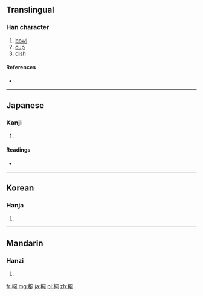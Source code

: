 ==Translingual==

===Han character===
{{Han char|rn=75|rad=木|as=08|sn=12|four=|canj=木十弓山 (DJNU)}}

# [[bowl]]
# [[cup]]
# [[dish]]

====References====
* {{Han ref|kx=0535.130|dkj=15001|dj=0923.050|hdz=21239.020|uh=6900|ud=26880}}

----

==Japanese==

===Kanji===
{{ja-kanji|grade=|rs=木08}}

# {{defn|lang=ja|sort=木08}}

====Readings====
* {{ja-readings|on=[[わん]] (wan)|kun=[[はち]] (hachi)}}

----

==Korean==

===Hanja===
{{ko-hanja|hangeul=완|eumhun=|rv=wan|mr=wan|y=wan}}

# {{defn|lang=ko|sort=木08}}

----

==Mandarin==

===Hanzi===
{{cmn-hanzi|pin=[[wǎn]] ([[wan3]])|wg=wan<sup>3</sup>}}

# {{defn|lang=cmn|sort=木08}}

[[fr:椀]]
[[mg:椀]]
[[ja:椀]]
[[pl:椀]]
[[zh:椀]]
